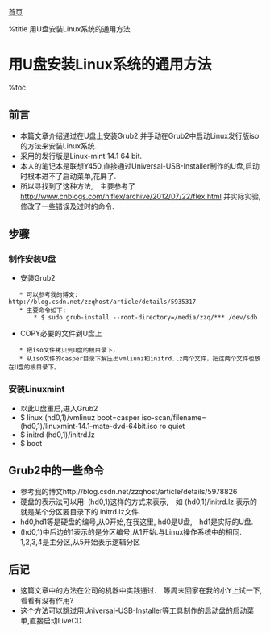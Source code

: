 [[首页]]

%title 用U盘安装Linux系统的通用方法
=用U盘安装Linux系统的通用方法=

%toc

==前言==
* 本篇文章介绍通过在U盘上安装Grub2,并手动在Grub2中启动Linux发行版iso的方法来安装Linux系统.
* 采用的发行版是Linux-mint 14.1 64 bit.
* 本人的笔记本是联想Y450,直接通过Universal-USB-Installer制作的U盘,启动时根本进不了启动菜单,花屏了.
* 所以寻找到了这种方法,　主要参考了 http://www.cnblogs.com/hiflex/archive/2012/07/22/flex.html 并实际实验,修改了一些错误及过时的命令.

==步骤==

===制作安装U盘===
* 安装Grub2
    * 可以参考我的博文:　http://blog.csdn.net/zzqhost/article/details/5935317
    * 主要命令如下:
        * $ sudo grub-install --root-directory=/media/zzq/*** /dev/sdb

* COPY必要的文件到U盘上
    * 把iso文件拷贝到U盘的根目录下，
    * 从iso文件的casper目录下解压出vmliunz和initrd.lz两个文件，把这两个文件也放在U盘的根目录下。

===安装Linuxmint===
* 以此U盘重启,进入Grub2
* $ linux (hd0,1)/vmlinuz boot=casper iso-scan/filename=(hd0,1)/linuxmint-14.1-mate-dvd-64bit.iso ro quiet
* $ initrd (hd0,1)/initrd.lz
* $ boot 

==Grub2中的一些命令==
* 参考我的博文http://blog.csdn.net/zzqhost/article/details/5978826
* 硬盘的表示法可以用: (hd0,1)这样的方式来表示,　如 (hd0,1)/initrd.lz 表示的就是某个分区要目录下的 initrd.lz文件. 
* hd0,hd1等是硬盘的编号,从0开始,在我这里, hd0是U盘,　hd1是实际的U盘.
* (hd0,1)中后边的1表示的是分区编号,从1开始.与Linux操作系统中的相同.　1,2,3,4是主分区,从5开始表示逻辑分区

==后记==
* 这篇文章中的方法在公司的机器中实践通过.　等周末回家在我的小Y上试一下,看看有没有作用?
* 这个方法可以跳过用Universal-USB-Installer等工具制作的启动盘的启动菜单,直接启动LiveCD.
